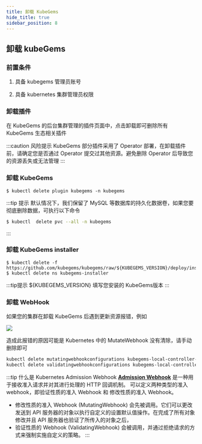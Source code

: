 ```yaml
---
title: 卸载 KubeGems
hide_title: true
sidebar_position: 8
---
```


## 卸载 kubeGems

### 前置条件

1. 具备 kubegems 管理员账号

2. 具备 kubernetes 集群管理员权限


### 卸载插件

在 KubeGems 的后台集群管理的插件页面中，点击卸载即可删除所有 KubeGems 生态相关插件

:::caution 风险提示
 KubeGems 部分插件采用了 Operator 部署，在卸载插件前，请确定您是否通过 Operator 提交过其他资源。避免删除 Operator 后导致您的资源丢失或无法管理
:::

### 卸载 KubeGems

```
$ kubectl delete plugin kubegems -n kubegems
```

:::tip 提示
默认情况下，我们保留了 MySQL 等数据库的持久化数据卷，如果您要彻底删除数据，可执行以下命令
```bash
$ kubectl  delete pvc --all -n kubegems
```
:::

### 卸载 KubeGems installer

```
$ kubectl delete -f https://github.com/kubegems/kubegems/raw/${KUBEGEMS_VERSION}/deploy/installer.yaml
$ kubectl delete ns kubegems-installer
```

:::tip提示
${KUBEGEMS_VERSION} 填写您安装的 KubeGems版本
:::

### 卸载 WebHook 

如果您的集群在卸载 KubeGems 后遇到更新资源报错，例如

![](./assets/webhook-error.png)

造成此报错的原因可能是 Kubernetes 中的 MutateWebhook 没有清除，请手动删除即可

```bash
kubectl delete mutatingwebhookconfigurations kubegems-local-controller-webhook
kubectl delete validatingwebhookconfigurations kubegems-local-controller-webhook
```

:::tip 什么是 Kubernetes Admission Webhook
[**Admission Webhook**](https://kubernetes.io/zh-cn/docs/reference/access-authn-authz/extensible-admission-controllers/) 是一种用于接收准入请求并对其进行处理的 HTTP 回调机制。 可以定义两种类型的准入 webhook，即验证性质的准入 Webhook 和 修改性质的准入 Webhook。 
- 修改性质的准入 Webhook (MutatingWebhook) 会先被调用。它们可以更改发送到 API 服务器的对象以执行自定义的设置默认值操作。在完成了所有对象修改并且 API 服务器也验证了所传入的对象之后， 
- 验证性质的 Webhook (ValidatingWebhook) 会被调用，并通过拒绝请求的方式来强制实施自定义的策略。
:::
